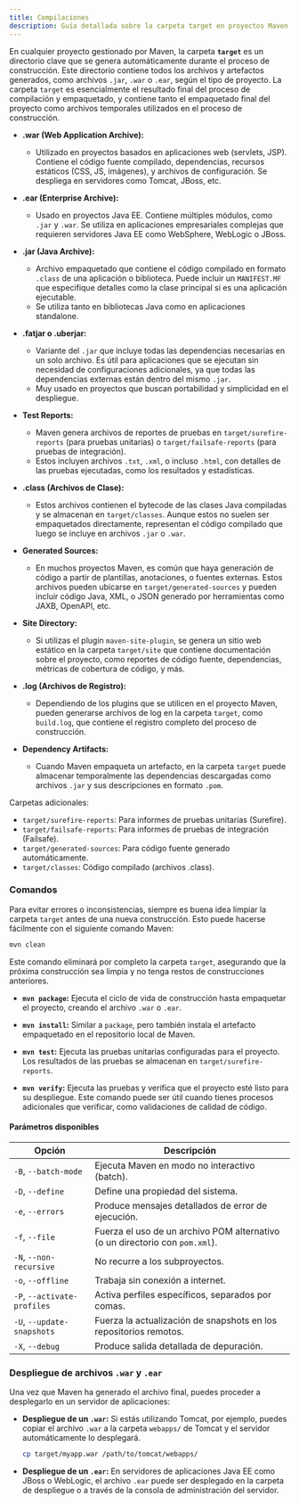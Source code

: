 ```yaml
---
title: Compilaciones
description: Guía detallada sobre la carpeta target en proyectos Maven y sus archivos generados.
---
```


En cualquier proyecto gestionado por Maven, la carpeta **`target`** es un directorio clave que se genera automáticamente durante el proceso de construcción. Este directorio contiene todos los archivos y artefactos generados, como archivos `.jar`, `.war` o `.ear`, según el tipo de proyecto. La carpeta `target` es esencialmente el resultado final del proceso de compilación y empaquetado, y contiene tanto el empaquetado final del proyecto como archivos temporales utilizados en el proceso de construcción.

- **.war (Web Application Archive):**
  - Utilizado en proyectos basados en aplicaciones web (servlets, JSP). Contiene el código fuente compilado, dependencias, recursos estáticos (CSS, JS, imágenes), y archivos de configuración. Se despliega en servidores como Tomcat, JBoss, etc.

- **.ear (Enterprise Archive):**
  - Usado en proyectos Java EE. Contiene múltiples módulos, como `.jar` y `.war`. Se utiliza en aplicaciones empresariales complejas que requieren servidores Java EE como WebSphere, WebLogic o JBoss.

- **.jar (Java Archive):**
  - Archivo empaquetado que contiene el código compilado en formato `.class` de una aplicación o biblioteca. Puede incluir un `MANIFEST.MF` que especifique detalles como la clase principal si es una aplicación ejecutable.
  - Se utiliza tanto en bibliotecas Java como en aplicaciones standalone.

- **.fatjar o .uberjar:**
  - Variante del `.jar` que incluye todas las dependencias necesarias en un solo archivo. Es útil para aplicaciones que se ejecutan sin necesidad de configuraciones adicionales, ya que todas las dependencias externas están dentro del mismo `.jar`.
  - Muy usado en proyectos que buscan portabilidad y simplicidad en el despliegue.

- **Test Reports:**
  - Maven genera archivos de reportes de pruebas en `target/surefire-reports` (para pruebas unitarias) o `target/failsafe-reports` (para pruebas de integración).
  - Estos incluyen archivos `.txt`, `.xml`, o incluso `.html`, con detalles de las pruebas ejecutadas, como los resultados y estadísticas.

- **.class (Archivos de Clase):**
  - Estos archivos contienen el bytecode de las clases Java compiladas y se almacenan en `target/classes`. Aunque estos no suelen ser empaquetados directamente, representan el código compilado que luego se incluye en archivos `.jar` o `.war`.

- **Generated Sources:**
  - En muchos proyectos Maven, es común que haya generación de código a partir de plantillas, anotaciones, o fuentes externas. Estos archivos pueden ubicarse en `target/generated-sources` y pueden incluir código Java, XML, o JSON generado por herramientas como JAXB, OpenAPI, etc.

- **Site Directory:**
  - Si utilizas el plugin `maven-site-plugin`, se genera un sitio web estático en la carpeta `target/site` que contiene documentación sobre el proyecto, como reportes de código fuente, dependencias, métricas de cobertura de código, y más.

- **.log (Archivos de Registro):**
  - Dependiendo de los plugins que se utilicen en el proyecto Maven, pueden generarse archivos de log en la carpeta `target`, como `build.log`, que contiene el registro completo del proceso de construcción.

- **Dependency Artifacts:**
  - Cuando Maven empaqueta un artefacto, en la carpeta `target` puede almacenar temporalmente las dependencias descargadas como archivos `.jar` y sus descripciones en formato `.pom`.

Carpetas adicionales:
- `target/surefire-reports`: Para informes de pruebas unitarias (Surefire).
- `target/failsafe-reports`: Para informes de pruebas de integración (Failsafe).
- `target/generated-sources`: Para código fuente generado automáticamente.
- `target/classes`: Código compilado (archivos .class).

### Comandos

Para evitar errores o inconsistencias, siempre es buena idea limpiar la carpeta `target` antes de una nueva construcción. Esto puede hacerse fácilmente con el siguiente comando Maven:

```bash
mvn clean
```
Este comando eliminará por completo la carpeta `target`, asegurando que la próxima construcción sea limpia y no tenga restos de construcciones anteriores.

- **`mvn package`:** Ejecuta el ciclo de vida de construcción hasta empaquetar el proyecto, creando el archivo `.war` o `.ear`.

- **`mvn install`:** Similar a `package`, pero también instala el artefacto empaquetado en el repositorio local de Maven.

- **`mvn test`:** Ejecuta las pruebas unitarias configuradas para el proyecto. Los resultados de las pruebas se almacenan en `target/surefire-reports`.

- **`mvn verify`:** Ejecuta las pruebas y verifica que el proyecto esté listo para su despliegue. Este comando puede ser útil cuando tienes procesos adicionales que verificar, como validaciones de calidad de código.

#### Parámetros disponibles

| Opción               | Descripción                                                       |
|----------------------|-------------------------------------------------------------------|
| `-B`, `--batch-mode` | Ejecuta Maven en modo no interactivo (batch).                     |
| `-D`, `--define`     | Define una propiedad del sistema.                                 |
| `-e`, `--errors`     | Produce mensajes detallados de error de ejecución.                |
| `-f`, `--file`       | Fuerza el uso de un archivo POM alternativo (o un directorio con `pom.xml`). |
| `-N`, `--non-recursive` | No recurre a los subproyectos.                               |
| `-o`, `--offline`    | Trabaja sin conexión a internet.                                  |
| `-P`, `--activate-profiles` | Activa perfiles específicos, separados por comas.         |
| `-U`, `--update-snapshots` | Fuerza la actualización de snapshots en los repositorios remotos. |
| `-X`, `--debug`      | Produce salida detallada de depuración.                           |


### Despliegue de archivos `.war` y `.ear`

Una vez que Maven ha generado el archivo final, puedes proceder a desplegarlo en un servidor de aplicaciones:

- **Despliegue de un `.war`:**
  Si estás utilizando Tomcat, por ejemplo, puedes copiar el archivo `.war` a la carpeta `webapps/` de Tomcat y el servidor automáticamente lo desplegará.

  ```bash
  cp target/myapp.war /path/to/tomcat/webapps/
  ```

- **Despliegue de un `.ear`:**
  En servidores de aplicaciones Java EE como JBoss o WebLogic, el archivo `.ear` puede ser desplegado en la carpeta de despliegue o a través de la consola de administración del servidor.

